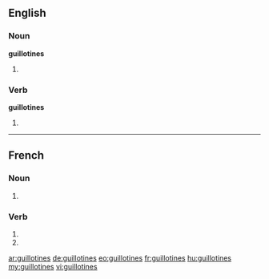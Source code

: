 ==English==

===Noun===
'''guillotines'''

# {{plural of|guillotine}}

===Verb===
'''guillotines'''

# {{third-person singular of|guillotine}}

----

==French==

===Noun===
{{head|fr|plural}} {{f|p}}

# {{plural of|guillotine|lang=fr}}

===Verb===
{{fr-verb-form}}

# {{conjugation of|guillotiner||2|s|pres|ind|lang=fr}}
# {{conjugation of|guillotiner||2|s|pres|sub|lang=fr}}

[[ar:guillotines]]
[[de:guillotines]]
[[eo:guillotines]]
[[fr:guillotines]]
[[hu:guillotines]]
[[my:guillotines]]
[[vi:guillotines]]